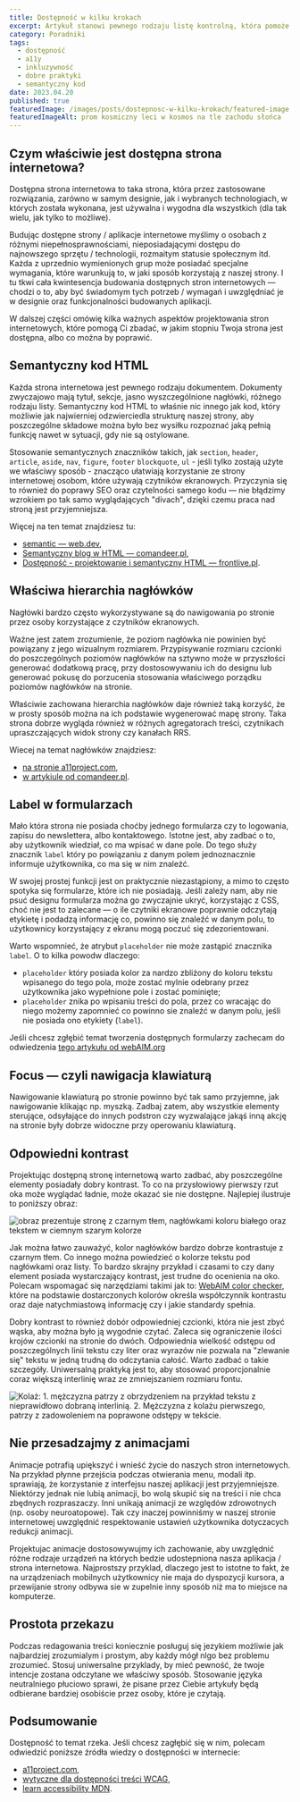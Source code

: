 ```yaml
---
title: Dostępność w kilku krokach
excerpt: Artykuł stanowi pewnego rodzaju listę kontrolną, która pomoże Ci uczynić Twoją stronę dostępną i wygodną w użytkowaniu dla jak największej liczby użytkowników.
category: Poradniki
tags:
  - dostępność
  - a11y
  - inkluzywność
  - dobre praktyki
  - semantyczny kod
date: 2023.04.20
published: true
featuredImage: /images/posts/dostepnosc-w-kilku-krokach/featured-image.jpg
featuredImageAlt: prom kosmiczny leci w kosmos na tle zachodu słońca
---
```


## Czym właściwie jest dostępna strona internetowa?

Dostępna strona internetowa to taka strona, która przez zastosowane rozwiązania, zarówno w samym designie, jak i wybranych technologiach, w których została wykonana, jest używalna i wygodna dla wszystkich (dla tak wielu, jak tylko to możliwe).

Budując dostępne strony / aplikacje internetowe myślimy o osobach z różnymi niepełnosprawnościami, nieposiadającymi dostępu do najnowszego sprzętu / technologii, rozmaitym statusie społecznym itd. Każda z uprzednio wymienionych grup może posiadać specjalne wymagania, które warunkują to, w jaki sposób korzystają z naszej strony. I tu tkwi cała kwintesencja budowania dostępnych stron internetowych — chodzi o to, aby być świadomym tych potrzeb / wymagań i uwzględniać je w designie oraz funkcjonalności budowanych aplikacji.

W dalszej części omówię kilka ważnych aspektów projektowania stron internetowych, które pomogą Ci zbadać, w jakim stopniu Twoja strona jest dostępna, albo co można by poprawić.

## Semantyczny kod HTML

Każda strona internetowa jest pewnego rodzaju dokumentem. Dokumenty zwyczajowo mają tytuł, sekcje, jasno wyszczególnione nagłówki, różnego rodzaju listy. Semantyczny kod HTML to właśnie nic innego jak kod, który możliwie jak najwierniej odzwierciedla strukturę naszej strony, aby poszczególne składowe można było bez wysiłku rozpoznać jaką pełnią funkcję nawet w sytuacji, gdy nie są ostylowane.

Stosowanie semantycznych znaczników takich, jak `section`, `header`, `article`, `aside`, `nav`, `figure`, `footer` `blockquote`, `ul` - jeśli tylko zostają użyte we właściwy sposób  - znacząco ułatwiają korzystanie ze strony internetowej osobom, które używają czytników ekranowych. Przyczynia się to również do poprawy SEO oraz czytelności samego kodu — nie błądzimy wzrokiem po tak samo wyglądających "divach", dzięki czemu praca nad stroną jest przyjemniejsza.

Więcej na ten temat znajdziesz tu:

- [semantic — web.dev](https://web.dev/learn/html/semantic-html/),
- [Semantyczny blog w HTML — comandeer.pl](https://tutorials.comandeer.pl/html5-blog.html),
- [Dostępność - projektowanie i semantyczny HTML — frontlive.pl](https://frontlive.pl/blog/dostepnosc-semantyczny-html#dostepnosc-a-html).

## Właściwa hierarchia nagłówków

Nagłówki bardzo często wykorzystywane są do nawigowania po stronie przez osoby korzystające z czytników ekranowych.

Ważne jest zatem zrozumienie, że poziom nagłówka nie powinien być powiązany z jego wizualnym rozmiarem. Przypisywanie rozmiaru czcionki do poszczególnych poziomów nagłówków na sztywno może w przyszłości generować dodatkową pracę, przy dostosowywaniu ich do designu lub generować pokusę do porzucenia stosowania właściwego porządku poziomów nagłówków na stronie.

Właściwie zachowana hierarchia nagłówków daje również taką korzyść, że w prosty sposób można na ich podstawie wygenerować mapę strony. Taka strona dobrze wygląda również w różnych agregatorach treści, czytnikach upraszczających widok strony czy kanałach RRS.

Wiecej na temat nagłówków znajdziesz:

- [na stronie a11project.com](https://www.a11yproject.com/posts/how-to-accessible-heading-structure/),
- [w artykiule od comandeer.pl](https://blog.comandeer.pl/o-naglowkach-slow-kilka.html).

## Label w formularzach

Mało która strona nie posiada choćby jednego formularza czy to logowania, zapisu do newslettera, albo kontaktowego. Istotne jest, aby zadbać o to, aby użytkownik wiedział, co ma wpisać w dane pole. Do tego służy znacznik `label` który po powiązaniu z danym polem jednoznacznie informuje użytkownika, co ma się w nim znaleźć.

W swojej prostej funkcji jest on praktycznie niezastąpiony, a mimo to często spotyka się formularze, które ich nie posiadają. Jeśli zależy nam, aby nie psuć designu formularza można go zwyczajnie ukryć, korzystając z CSS, choć nie jest to zalecane — o ile czytniki ekranowe poprawnie odczytają etykietę i podadzą informację co, powinno się znaleźć w danym polu, to użytkownicy korzystający z ekranu mogą poczuć się zdezorientowani.

Warto wspomnieć, że atrybut `placeholder` nie może zastąpić znacznika `label`. O to kilka powodw dlaczego:

- `placeholder` który posiada kolor za nardzo zbliżony do koloru tekstu wpisanego do tego pola, może zostać mylnie odebrany przez użytkownika jako wypełnione pole i zostać pominięte;
- `placeholder` znika po wpisaniu treści do pola, przez co wracając do niego możemy zapomnieć co powinno sie znaleźć w danym polu, jeśli nie posiada ono etykiety (`label`).

Jeśli chcesz zgłębić temat tworzenia dostępnych formularzy zachecam do odwiedzenia [tego artykułu od webAIM.org](https://webaim.org/techniques/forms/controls)

## Focus — czyli nawigacja klawiaturą

Nawigowanie klawiaturą po stronie powinno być tak samo przyjemne, jak nawigowanie klikając np. myszką. Zadbaj zatem, aby wszystkie elementy sterujące, odsyłające do innych podstron czy wyzwalające jakąś inną akcję na stronie były dobrze widoczne przy operowaniu klawiaturą.

## Odpowiedni kontrast

Projektując dostępną stronę internetową warto zadbać, aby poszczególne elementy posiadały dobry kontrast. To co na przysłowiowy pierwszy rzut oka może wyglądać ładnie, może okazać sie nie dostępne. Najlepiej ilustruje to poniższy obraz:

![obraz prezentuje stronę z czarnym tłem, nagłówkami koloru białego oraz tekstem w ciemnym szarym kolorze](/images/posts/dostepnosc-w-kilku-krokach/low-contrast-ratio-example.png)

Jak można łatwo zauważyć, kolor nagłówków bardzo dobrze kontrastuje z czarnym tłem. Co innego można powiedzieć o kolorze tekstu pod nagłówkami oraz listy. To bardzo skrajny przykład i czasami to czy dany element posiada wystarczający kontrast, jest trudne do ocenienia na oko. Polecam wspomagać się narzędziami takimi jak to: [WebAIM color checker](https://webaim.org/resources/contrastchecker/), które na podstawie dostarczonych kolorów określa współczynnik kontrastu oraz daje natychmiastową informację czy i jakie standardy spełnia.

Dobry kontrast to również dobór odpowiedniej czcionki, która nie jest zbyć wąska, aby można było ją wygodnie czytać. Zaleca się ograniczenie ilości krojów czcionki na stronie do dwóch. Odpowiednia wielkość odstępu od poszczególnych linii tekstu czy liter oraz wyrazów nie pozwala na "zlewanie się" tekstu w jedną trudną do odczytania całość. Warto zadbać o takie szczegóły. Uniwersalną praktyką jest to, aby stosować proporcjonalnie coraz większą interlinię wraz ze zmniejszaniem rozmiaru fontu.

![Kolaż: 1. mężczyzna patrzy z obrzydzeniem na przykład tekstu z nieprawidłowo dobraną interlinią. 2. Mężczyzna z kolażu pierwszego, patrzy z zadowoleniem na poprawone odstępy w tekście.](/images/posts/dostepnosc-w-kilku-krokach/good-bad-lineheight.png)

## Nie przesadzajmy z animacjami

Animacje potrafią upiększyć i wnieść życie do naszych stron internetowych. Na przykład płynne przejścia podczas otwierania menu, modali itp. sprawiają, że korzystanie z interfejsu naszej aplikacji jest przyjemniejsze. Niektórzy jednak nie lubią animacji, bo wolą skupić się na treści i nie chca zbędnych rozpraszaczy. Inni unikają animacji ze względów zdrowotnych (np. osoby neuroatopowe). Tak czy inaczej powinniśmy w naszej stronie internetowej uwzględnić respektowanie ustawień użytkownika dotyczacych redukcji animacji.

Projektujac animacje dostosowywujmy ich zachowanie, aby uwzględnić różne rodzaje urządzeń na których bedzie udostepniona nasza aplikacja / strona internetowa. Najprostszy przyklad, dlaczego jest to istotne to fakt, że na urządzeniach mobilnych użytkownicy nie maja do dyspozycji kursora, a przewijanie strony odbywa sie w zupelnie inny sposób niż ma to miejsce na komputerze.

## Prostota przekazu

Podczas redagowania treści koniecznie posługuj się jezykiem możliwie jak najbardziej zrozumialym i prostym, aby każdy mógł nlgo bez problemu zrozumieć. Stosuj uniwersalne przyklady, by mieć pewność, że twoje intencje zostana odczytane we właściwy sposób. Stosowanie języka neutralniego płuciowo sprawi, że pisane przez Ciebie artykuły będą odbierane bardziej osobiście przez osoby, które je czytają.

## Podsumowanie

Dostępność to temat rzeka. Jeśli chcesz zagłębić się w nim, polecam odwiedzić poniższe źródła wiedzy o dostępności w internecie:

- [a11project.com](https://www.a11yproject.com/),
- [wytyczne dla dostępności treści WCAG](https://www.w3.org/Translations/WCAG21-pl/),
- [learn accessibility MDN](https://developer.mozilla.org/en-US/docs/Learn/Accessibility).
